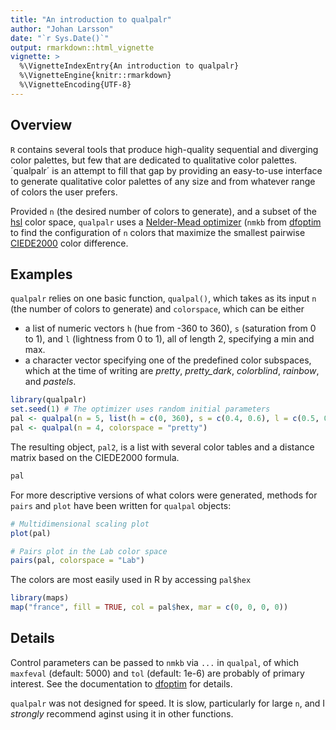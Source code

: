 ```yaml
---
title: "An introduction to qualpalr"
author: "Johan Larsson"
date: "`r Sys.Date()`"
output: rmarkdown::html_vignette
vignette: >
  %\VignetteIndexEntry{An introduction to qualpalr}
  %\VignetteEngine{knitr::rmarkdown}
  %\VignetteEncoding{UTF-8}
---
```


## Overview

`R` contains several tools that produce high-quality sequential and diverging color palettes, but few that are dedicated to qualitative color palettes. ´qualpalr´ is an attempt to fill that gap by providing an easy-to-use interface to generate qualitative color palettes of any size and from whatever range of colors the user prefers. 

Provided `n` (the desired number of colors to generate), and a subset of the [hsl](https://en.wikipedia.org/wiki/HSL_and_HSV) color space, `qualpalr` uses a [Nelder-Mead optimizer](https://en.wikipedia.org/wiki/Nelder%E2%80%93Mead_method) (`nmkb` from [dfoptim](https://cran.r-project.org/package=dfoptim) to find the configuration of `n` colors that maximize the smallest pairwise [CIEDE2000](https://en.wikipedia.org/wiki/Color_difference#CIEDE2000) color difference.

## Examples

`qualpalr` relies on one basic function, `qualpal()`, which takes as its input `n` (the number of colors to generate) and `colorspace`, which can be either

* a list of numeric vectors `h` (hue from -360 to 360), `s` (saturation from 0 to 1), and `l` (lightness from 0 to 1), all of length 2, specifying a min and max.
* a character vector specifying one of the predefined color subspaces, which at the time of writing are *pretty*, *pretty_dark*, *colorblind*, *rainbow*, and *pastels*.

```r
library(qualpalr)
set.seed(1) # The optimizer uses random initial parameters
pal <- qualpal(n = 5, list(h = c(0, 360), s = c(0.4, 0.6), l = c(0.5, 0.85)))
pal <- qualpal(n = 4, colorspace = "pretty")
```

The resulting object, `pal2`, is a list with several color tables and a distance matrix based on the CIEDE2000 formula.

```r
pal
```

For more descriptive versions of what colors were generated, methods for `pairs` and `plot` have been written for `qualpal` objects:

```r
# Multidimensional scaling plot
plot(pal)

# Pairs plot in the Lab color space
pairs(pal, colorspace = "Lab")

```

The colors are most easily used in R by accessing `pal$hex`

```r
library(maps)
map("france", fill = TRUE, col = pal$hex, mar = c(0, 0, 0, 0))
```

## Details

Control parameters can be passed to `nmkb` via `...` in `qualpal`, of which `maxfeval` (default: 5000) and `tol` (default: 1e-6) are probably of primary interest. See the documentation to [dfoptim](https://cran.r-project.org/package=dfoptim) for details.

`qualpalr` was not designed for speed. It is slow, particularly for large `n`, and I *strongly* recommend aginst using it in other functions. 
